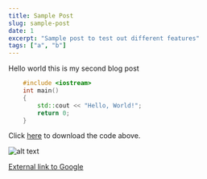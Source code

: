 ```yaml
---
title: Sample Post
slug: sample-post
date: 1
excerpt: "Sample post to test out different features"
tags: ["a", "b"]
---
```



Hello world this is my second blog post

```cpp
    #include <iostream>
    int main()
    {
        std::cout << "Hello, World!";
        return 0;
    }
```

Click [here](files/hello.cpp) to download the code above.

![alt text](files/some-image.jpg)

[External link to Google](https://www.google.com "Google's Homepage")

<EmbeddedYoutubeVideo src="https://www.youtube.com/embed/dpw9EHDh2bM" />

<EmbeddedYoutubeVideo src="https://www.youtube.com/watch?v=V-QTiByTKaI" />
